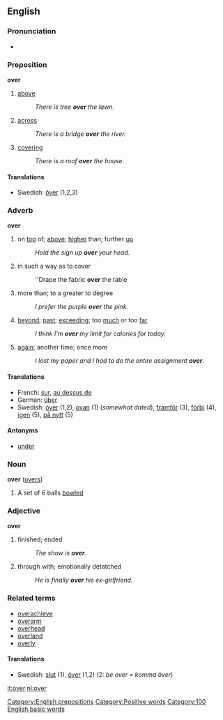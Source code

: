 {{rfc}}
==English==
===Pronunciation===
<!--Please put IPA/SAMPA above the audio, for consistency-->
*{{audio|en-us-over.ogg|Audio (US)}}

===Preposition===
'''over'''
#[[above]]
#:''There is tree '''over''' the lawn.''
#[[across]]
#:''There is a bridge '''over''' the river.''
#[[covering]]
#:''There is a roof '''over''' the house.''

====Translations====
*Swedish: [[över]] (1,2,3)

===Adverb===
'''over'''
#on [[top]] of; [[above]]; [[higher]] than; further [[up]]
#:''Hold the sign up '''over''' your head.''
#in such a way as to cover
#:''Drape the fabric '''over''' the table
#more than; to a greater to degree
#:''I prefer the purple '''over''' the pink.''
#[[beyond]]; [[past]]; [[exceeding]]; too [[much]] or too [[far]]
#:''I think I'm '''over''' my limit for calories for today.''
#[[again]]; another time; once more
#:''I lost my paper and I had to do the entire assignment '''over'''.''

====Translations====
*French: [[sur]], [[au dessus de]]
*German: [[über]]
*Swedish: [[över]] (1,2), [[ovan]] (1) (''somewhat dated''), [[framför]] (3), [[förbi]] (4), [[igen]] (5), [[på nytt]] (5)

====Antonyms====
*[[under]]

===Noun===
'''over''' ([[overs]])
# {{cricket}} A set of 6 balls [[bowl]]ed

===Adjective===
'''over'''
#finished; ended
#:''The show is '''over'''.''
#through with; emotionally detatched
#:''He is finally '''over''' his ex-girlfriend.''

===Related terms===
*[[overachieve]]
*[[overarm]]
*[[overhead]]
*[[overland]]
*[[overly]]

====Translations====
*Swedish: [[slut]] (1), [[över]] (1,2) (2: ''be over =  komma över'')

[[Category:English prepositions]]
[[Category:Positive words]]
[[Category:100 English basic words]]

[[it:over]]
[[nl:over]]